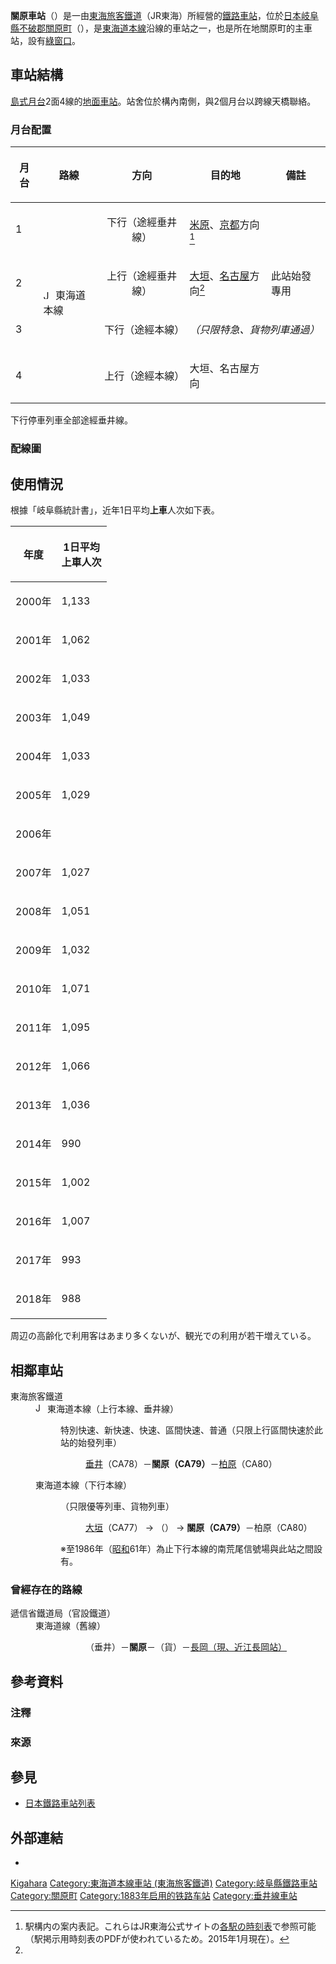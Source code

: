 {{noteTA
|1=zh-cn:关原站; zh-hk:關原站; zh-tw:關原車站}}
{{日本車站資訊
|公司色      = #f77321
|文字色    = 
|站名      = 關原站
|圖片      = Sekigahara Station 20140206.JPG
|pxl      = 
|圖片說明  = 站舍
|日文原名  = 関ケ原
|平假名  = せきがはら
|羅馬拼音  = Sekigahara
|電報略號  = セラ
|所在地    = {{JPN}}[[岐阜縣|岐阜縣]][[不破郡|不破郡]][[關原町|關原町]]大字關原
|啟用年月日= 1883年（[[明治|明治]]16年）5月1日
|車站構造    = [[地面車站|地面車站]]
|月台配置    = 2面4線
|廃止年月日= 
|乘客人數  = 1,036<!--年間378,031人を365で除する--><!--岐阜県統計書による-->
|上下車人次  = 
|統計年度  = 2013年
|備註      = 業務委託站<br />設有[[綠窗口|綠窗口]]
|全寬備註 = * 此段設有{{link-ja|南荒尾信號場|南荒尾信号場}}（距此站10.7公里）。
|adjacent = {{Adjacent stations|system=東海旅客鐵道|line=CA|left=垂井|right=柏原|note-left=CA78<br />5.7km|note-mid={{JR海車站編號|CA|79}}<br />距離[[東京站|東京]]423.8km|note-right=CA80<br />7.1km}}
}}
'''關原車站'''（{{jpn|j=関ケ原駅|kyu=關ケ原驛|hg=せきがはらえき|rm=Sekigahara eki|f=y}}）是一由[[東海旅客鐵道|東海旅客鐵道]]（JR東海）所經營的[[鐵路車站|鐵路車站]]，位於[[日本|日本]][[岐阜縣|岐阜縣]][[不破郡|不破郡]][[關原町|關原町]]（{{lang|ja|関ケ原町}}），是[[東海道本線|東海道本線]]沿線的車站之一，也是所在地關原町的主車站，設有[[綠窗口|綠窗口]]。

== 車站結構 ==
[[島式月台|島式月台]]2面4線的[[地面車站|地面車站]]。站舍位於構內南側，與2個月台以跨線天橋聯絡。
=== 月台配置 ===
{| class="wikitable"
!月台<!--事業者側による呼称--->!!路線!!方向!!目的地!!備註
|-
! 1
| rowspan=4|[[File:JR_Central_Tokaido_Line.svg|15px]] 東海道本線
| style="text-align:center" | 下行（途經垂井線）
| [[米原站|米原]]、[[京都站|京都]]方向<ref name="homen">駅構内の案内表記。これらはJR東海公式サイトの[http://railway.jr-central.co.jp/time-schedule/search/index.html 各駅の時刻表]で参照可能（駅掲示用時刻表のPDFが使われているため。2015年1月現在）。<!-- URLが変わることを想定し、直リンクはしていない ---></ref>
|  
|-
! 2
| style="text-align:center" | 上行（途經垂井線）
| [[大垣站|大垣]]、[[名古屋站|名古屋]]方向<ref name="homen" />
| 此站始發專用
|-
! 3
| style="text-align:center" | 下行（途經本線）
| colspan="2" | ''（只限特急、貨物列車通過）''
|-
! 4
| style="text-align:center" | 上行（途經本線）
| 大垣、名古屋方向
|  
|}
下行停車列車全部途經垂井線。
=== 配線圖 ===
{{車站配線圖|image=Rail Tracks map Minami-arao - Sekigahara Station.svg
|title=南荒尾信號場 - 關原站 構內配線略圖
|width=800px
|left=大垣、<br />名古屋方向
|right=米原方向
|down=美濃赤坂站|down-align=left
|source=<ref>[[川島令三|川島令三]]、『東海道ライン 全線・全駅・全配線 第5巻 名古屋駅 - 米原エリア』、pp.20-21, [[講談社|講談社]]、2009年7月、ISBN 978-4062700153）</ref>
|note=}}
== 使用情況 ==
根據「岐阜縣統計書」，近年1日平均'''上車'''人次如下表。
{| class="wikitable" style="text-align:right;"
|-
! 年度 !! 1日平均<br/>上車人次<!--年間乗車人員を年間日数365日or366日で除する《小数点以下は四捨五入する》-->
|-
| 2000年 || 1,133<!--年間413,518人を365で除する-->
|-
| 2001年 || 1,062<!--年間387,685人を365で除する-->
|-
| 2002年 || 1,033<!--年間377,144人を365で除する-->
|-
| 2003年 || 1,049<!--年間384,111人を366で除する-->
|-
| 2004年 || 1,033<!--年間376,868人を365で除する-->
|-
| 2005年 || 1,029<!--年間375,513人を365で除する-->
|-
| 2006年 || 
|-
| 2007年 || 1,027<!--年間375,786人を366で除する-->
|-
| 2008年 || 1,051<!--年間383,679人を365で除する-->
|-
| 2009年 || 1,032<!--年間376,862人を365で除する-->
|-
| 2010年 || 1,071<!--年間390,857人を365で除する-->
|-
| 2011年 || 1,095<!--年間400,863人を366で除する-->
|-
| 2012年 || 1,066<!--年間389,010人を365で除する-->
|-
| 2013年 || 1,036<!--年間378,031人を365で除する-->
|-
| 2014年 || 990<!--年間361,460人を365で除する-->
|-
| 2015年 || 1,002<!--年間366,685人を365で除する-->
|-
| 2016年 || 1,007<!--年間367,703人を365で除する-->
|-
| 2017年 || 993<!--年間362,560人を365で除する-->
|-
| 2018年 || 988<!--年間360,520人を365で除する-->
|}
周辺の高齢化で利用客はあまり多くないが、観光での利用が若干増えている。

== 相鄰車站 ==
; 東海旅客鐵道
: [[File:JR_Central_Tokaido_Line.svg|15px]] 東海道本線（上行本線、垂井線）
:: {{Color|#ffdf00|■}}特別快速、{{Color|orangered|■}}新快速、{{Color|#0066ff|■}}快速、{{Color|limegreen|■}}區間快速、{{Color|gray|■}}普通（只限上行區間快速於此站的始發列車）
::: [[垂井站|垂井]]（CA78）－'''關原（CA79）'''－[[柏原站_(滋賀縣)|柏原]]（CA80）
: 東海道本線（下行本線）
::（只限優等列車、貨物列車）
::: [[大垣站|大垣]]（CA77） → （{{link-ja|南荒尾信號場|南荒尾信号場}}） → '''關原（CA79）'''－柏原（CA80）
:: ※至1986年（[[昭和|昭和]]61年）為止下行本線的南荒尾信號場與此站之間設有{{link-ja|新垂井站|新垂井駅|新垂井}}。

=== 曾經存在的路線 ===
<!-- 事業者・路線名は廃止当時のもの --->
; 遞信省鐵道局（官設鐵道） 
: 東海道線（舊線） 
::: （垂井）－'''關原'''－（貨）{{link-ja|深谷站 (滋賀縣)|深谷駅 (滋賀県)|深谷}}－[[近江長岡站|長岡（現、近江長岡站）]]

== 參考資料 ==
=== 注釋 ===
{{Reflist|group="注釋"}}

=== 來源 ===
{{Reflist}}
== 參見 ==
{{Commonscat|Sekigahara Station}}
* [[日本鐵路車站列表|日本鐵路車站列表]]
== 外部連結 ==
* {{外部連結/JR東海車站|tokai|sekigahara|關原}}

{{東海道本線 (JR東海)|mode=2}}

{{DEFAULTSORT:Sekigahara}}
[[Category:日本鐵路車站_Se|Kigahara]]
[[Category:東海道本線車站_(東海旅客鐵道)|Category:東海道本線車站 (東海旅客鐵道)]]
[[Category:岐阜縣鐵路車站|Category:岐阜縣鐵路車站]]
[[Category:關原町|Category:關原町]]
[[Category:1883年启用的铁路车站|Category:1883年启用的铁路车站]]
[[Category:垂井線車站|Category:垂井線車站]]